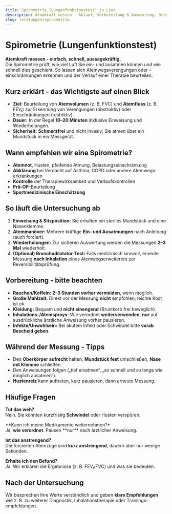 ```yaml
---
title: Spirometrie (Lungenfunktionstest) in Linz
description: Atemkraft messen - Ablauf, Vorbereitung & Auswertung. Schonend, schnell, verständlich erklärt.
slug: leistungen/spirometrie
---
```



# Spirometrie (Lungenfunktionstest)

**Atemkraft messen - einfach, schnell, aussagekräftig.**  
Die Spirometrie prüft, wie viel Luft Sie ein- und ausatmen können und wie schnell dies geschieht. So lassen sich Atemwegs­verengungen oder -einschränkungen erkennen und der Verlauf einer Therapie beurteilen.

## Kurz erklärt - das Wichtigste auf einen Blick

- **Ziel:** Beurteilung von **Atemvolumen** (z. B. FVC) und **Atemfluss** (z. B. FEV₁) zur Erkennung von Verengungen (obstruktiv) oder Einschränkungen (restriktiv).
- **Dauer:** In der Regel **10–20 Minuten** inklusive Einweisung und Wiederholungen.
- **Sicherheit:** **Schmerzfrei** und nicht invasiv; Sie atmen über ein Mundstück in ein Messgerät.

## Wann empfehlen wir eine Spirometrie?

- **Atemnot**, Husten, pfeifende Atmung, Belastungs­einschränkung
- **Abklärung** bei Verdacht auf Asthma, COPD oder andere Atemwegs­erkrankungen
- **Kontrolle** der Therapie­wirksamkeit und Verlaufskontrollen
- **Prä-OP**-Beurteilung
- **Sportmedizinische Einschätzung**

## So läuft die Untersuchung ab

1. **Einweisung & Sitzposition:** Sie erhalten ein steriles Mundstück und eine Nasenklemme.
2. **Atemmanöver:** Mehrere kräftige **Ein- und Ausatmungen** nach Anleitung (auch forciert).
3. **Wiederholungen:** Zur sicheren Auswertung werden die Messungen **2–3 Mal** wiederholt.
4. **(Optional) Bronchodilatator-Test:** Falls medizinisch sinnvoll, erneute Messung **nach Inhalation** eines Atemwegs­erweiterers zur Reversibilitätsprüfung.

## Vorbereitung - bitte beachten

- **Rauchen/Koffein:** **2–3 Stunden vorher vermeiden**, wenn möglich.
- **Große Mahlzeit:** Direkt vor der Messung **nicht** empfohlen; leichte Kost ist ok.
- **Kleidung:** Bequem und **nicht einengend** (Brustkorb frei beweglich).
- **Inhalations-/Atemsprays:** Wie verordnet **weiterverwenden**, **nur** auf ausdrückliche ärztliche Anweisung vorher pausieren.
- **Infekte/Unwohlsein:** Bei akutem Infekt oder Schwindel bitte **vorab Bescheid geben**.

## Während der Messung - Tipps

- Den **Oberkörper aufrecht** halten, **Mundstück fest** umschließen, **Nase mit Klemme** schließen.
- Den Anweisungen folgen („tief einatmen“, „so schnell und so lange wie möglich ausatmen“).
- **Hustenreiz** kann auftreten, kurz pausieren, dann erneute Messung.

## Häufige Fragen

**Tut das weh?**  
Nein. Sie könnten kurzfristig **Schwindel** oder Husten verspüren.

**Kann ich meine Medikamente weiternehmen?\*  
Ja, **wie verordnet**. Pausen **nur\*\* nach ärztlicher Anweisung.

**Ist das anstrengend?**  
Die forcierten Atemzüge sind **kurz anstrengend**, dauern aber nur wenige Sekunden.

**Erhalte ich den Befund?**  
Ja. Wir erklären die Ergebnisse (z. B. FEV₁/FVC) und was sie bedeuten.

## Nach der Untersuchung

Wir besprechen Ihre Werte verständlich und geben **klare Empfehlungen** wie z. B. zu weiterer Diagnostik, Inhalations­therapie oder Trainings­empfehlungen.

<ScheduleAppointment></ScheduleAppointment>
